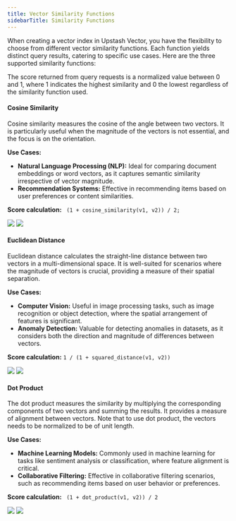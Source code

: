 ```yaml
---
title: Vector Similarity Functions
sidebarTitle: Similarity Functions
---
```


When creating a vector index in Upstash Vector, you have the flexibility to choose from different vector similarity functions.
Each function yields distinct query results, catering to specific use cases. Here are the three supported similarity functions:

<Note>
  The score returned from query requests is a normalized value between 0 and 1,
  where 1 indicates the highest similarity and 0 the lowest regardless of the
  similarity function used.
</Note>

#### Cosine Similarity

Cosine similarity measures the cosine of the angle between two vectors. It is particularly useful when the magnitude of the vectors is not essential, and the focus is on the orientation.

**Use Cases:**

- **Natural Language Processing (NLP):** Ideal for comparing document embeddings or word vectors, as it captures semantic similarity irrespective of vector magnitude.
- **Recommendation Systems:** Effective in recommending items based on user preferences or content similarities.

**Score calculation:**
` (1 + cosine_similarity(v1, v2)) / 2;`

<Frame>
  <img
    className="block h-32 dark:hidden"
    src="/img/vector/cosine_similarity.svg"
  />
  <img
    className="hidden h-32 dark:block"
    src="/img/vector/cosine_similarity_dark.svg"
  />
</Frame>

#### Euclidean Distance

Euclidean distance calculates the straight-line distance between two vectors in a multi-dimensional space. It is well-suited for scenarios where the magnitude of vectors is crucial, providing a measure of their spatial separation.

**Use Cases:**

- **Computer Vision:** Useful in image processing tasks, such as image recognition or object detection, where the spatial arrangement of features is significant.
- **Anomaly Detection:** Valuable for detecting anomalies in datasets, as it considers both the direction and magnitude of differences between vectors.

**Score calculation:**
`1 / (1 + squared_distance(v1, v2))`

<Frame>
  <img
    className="block h-32 dark:hidden"
    src="/img/vector/squared_distance.svg"
  />
  <img
    className="hidden h-32 dark:block"
    src="/img/vector/squared_distance_dark.svg"
  />
</Frame>

#### Dot Product

The dot product measures the similarity by multiplying the corresponding components of two vectors and summing the results. It provides a measure of alignment between vectors.
Note that to use dot product, the vectors needs to be normalized to be of unit length.

**Use Cases:**

- **Machine Learning Models:** Commonly used in machine learning for tasks like sentiment analysis or classification, where feature alignment is critical.
- **Collaborative Filtering:** Effective in collaborative filtering scenarios, such as recommending items based on user behavior or preferences.

**Score calculation:**
` (1 + dot_product(v1, v2)) / 2`

<Frame>
  <img className="block h-32 dark:hidden" src="/img/vector/dot_product.svg" />
  <img
    className="hidden h-32 dark:block"
    src="/img/vector/dot_product_dark.svg"
  />
</Frame>
